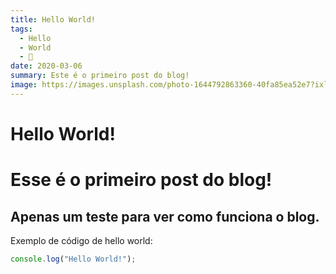 ```yaml
---
title: Hello World!
tags:
  - Hello
  - World
  - 👋
date: 2020-03-06
summary: Este é o primeiro post do blog!
image: https://images.unsplash.com/photo-1644792863360-40fa85ea52e7?ixlib=rb-4.0.3&ixid=MnwxMjA3fDB8MHxwaG90by1wYWdlfHx8fGVufDB8fHx8&auto=format&fit=crop&w=800&q=80
---
```


# Hello World!

<YouTube id="NiLUGy1Mh4U" />

# Esse é o primeiro post do blog!

## Apenas um teste para ver como funciona o blog.

Exemplo de código de hello world:

```js
console.log("Hello World!");
```

